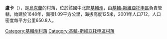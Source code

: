{{coord|50|22|8|N|30|10|11|E|scale:30000|display=title}}

'''盧卡'''（{{lang-uk|Лука}}），是[[烏克蘭|烏克蘭]]的村落，位於該國中北部[[基輔州|基輔州]]，由[[基輔-斯維亞托申區|基輔-斯維亞托申區]]負責管轄，始建於1648年，面積1.09平方公里，海拔高度125米，2001年人口712，人口密度每平方公里650.8人。

{{DEFAULTSORT:Лука}}
[[Category:基輔州村落|Category:基輔州村落]]
[[Category:基輔-斯維亞托申區村落|Category:基輔-斯維亞托申區村落]]


{{Kiev-geo-stub}}